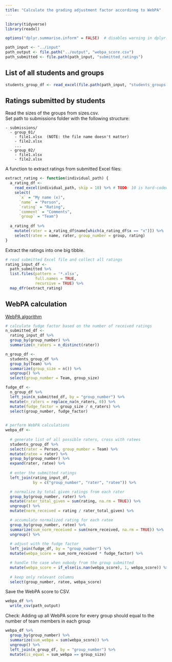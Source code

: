 ```yaml
---
title: "Calculate the grading adjustment factor accordinng to WebPA"
---
```


```r
library(tidyverse)
library(readxl)

options("dplyr.summarise.inform" = FALSE)  # disables warning in dplyr::summary() (experimental lifecycle)
```

```r
path_input <- "../input"
path_output <- file.path("../output", "webpa_score.csv")
path_submitted <- file.path(path_input, "submitted_ratings")
```

## List of all students and groups

```r
students_group_df <- read_excel(file.path(path_input, "students_groups.xlsx"))
```

## Ratings submitted by students

Read the sizes of the groups from sizes.csv.  
Set path to submissions folder with the following structure:  
```
- submissions/  
  - group_01/  
    - file1.xlsx  (NOTE: the file name doesn't matter)
    - file2.xlsx
    ...
  - group_02/  
    - file1.xlsx
    - file2.xlsx
```

A function to extract ratings from submitted Excel files:
```r
extract_rating <- function(individual_path) {
  a_rating_df <- 
    read_excel(individual_path, skip = 10) %>% # TODO: 10 is hard-coded. Better determine it from the template
    select(
      `x` = "My name (x)",
      `name` = "Person",
      `rating` = "Rating",
      `comment` = "Comments",
      `group` = "Team")
  
  a_rating_df %>% 
    mutate(rater = a_rating_df$name[which(a_rating_df$x == "x")]) %>% 
    select(ratee = name, rater, group_number = group, rating)
}
```


Extract the ratings into one big tibble.
```r
# read submitted Excel file and collect all ratings
rating_input_df <- 
  path_submitted %>% 
  list.files(pattern = '*.xlsx', 
             full.names = TRUE, 
             recursive = TRUE) %>% 
  map_dfr(extract_rating)
```

## WebPA calculation

[WebPA algorithm](http://webpaproject.lboro.ac.uk/academic-guidance/a-worked-example-of-the-scoring-algorithm/)
```r
# calculate fudge factor based on the number of received ratings
n_submitted_df <- 
  rating_input_df %>% 
  group_by(group_number) %>% 
  summarize(n_raters = n_distinct(rater))

n_group_df <- 
  students_group_df %>% 
  group_by(Team) %>% 
  summarize(group_size = n()) %>% 
  ungroup() %>% 
  select(group_number = Team, group_size)

fudge_df <-
  n_group_df %>% 
  left_join(n_submitted_df, by = "group_number") %>% 
  mutate(n_raters = replace_na(n_raters, 0)) %>% 
  mutate(fudge_factor = group_size / n_raters) %>% 
  select(group_number, fudge_factor)
      

# perform WebPA calculations
webpa_df <- 
  
  # generate list of all possible raters, cross with ratees
  students_group_df %>%
  select(rater = Person, group_number = Team) %>% 
  mutate(ratee = rater) %>% 
  group_by(group_number) %>% 
  expand(rater, ratee) %>% 
  
  # enter the submitted ratings
  left_join(rating_input_df, 
            by = c("group_number", "rater", "ratee")) %>% 

  # normalize by total given ratings from each rater
  group_by(group_number, rater) %>%
  mutate(rater_total_given = sum(rating, na.rm = TRUE)) %>%
  ungroup() %>%
  mutate(norm_received = rating / rater_total_given) %>% 

  # accumulate normalized rating for each ratee
  group_by(group_number, ratee) %>% 
  summarize(sum_norm_received = sum(norm_received, na.rm = TRUE)) %>% 
  ungroup() %>% 
  
  # adjust with the fudge factor
  left_join(fudge_df, by = "group_number") %>% 
  mutate(webpa_score = sum_norm_received * fudge_factor) %>% 

  # handle the case when nobody from the group submitted
  mutate(webpa_score = if_else(is.nan(webpa_score), 1, webpa_score)) %>% 
    
  # keep only relevant columns
  select(group_number, ratee, webpa_score)

```

Save the WebPA score to CSV.
```r
webpa_df %>% 
  write_csv(path_output)
```

Check: Adding up all WebPA score for every group should equal to the number of team members in each group
```r
webpa_df %>% 
  group_by(group_number) %>% 
  summarize(sum_webpa = sum(webpa_score)) %>% 
  ungroup() %>% 
  left_join(n_group_df, by = "group_number") %>% 
  mutate(is_equal = sum_webpa == group_size)
```

